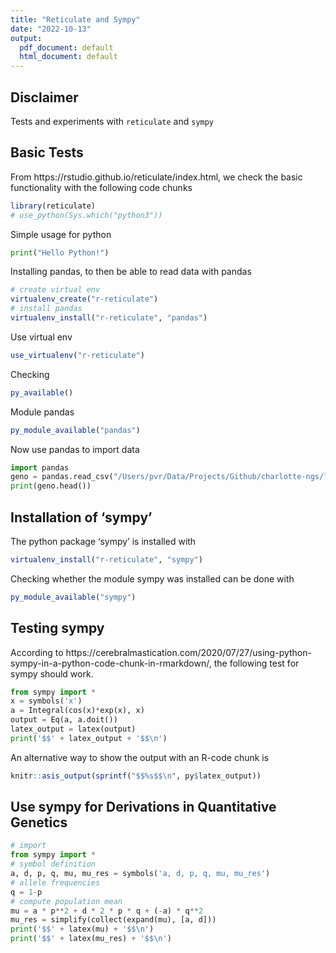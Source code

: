 ```yaml
---
title: "Reticulate and Sympy"
date: "2022-10-13"
output:
  pdf_document: default
  html_document: default
---
```


## Disclaimer
Tests and experiments with `reticulate` and `sympy`


## Basic Tests
From https://rstudio.github.io/reticulate/index.html, we check the basic functionality with the following code chunks


```r
library(reticulate)
# use_python(Sys.which("python3"))
```

Simple usage for python

```python
print("Hello Python!")
```

Installing pandas, to then be able to read data with pandas

```r
# create virtual env
virtualenv_create("r-reticulate")
# install pandas
virtualenv_install("r-reticulate", "pandas")
```

Use virtual env

```r
use_virtualenv("r-reticulate")
```


Checking

```r
py_available()
```

Module pandas

```r
py_module_available("pandas")
```

Now use pandas to import data

```python
import pandas
geno = pandas.read_csv("/Users/pvr/Data/Projects/Github/charlotte-ngs/lbgfs2022_gh-root/main/lbgfs2022/docs/data/p1_mrk_one_locus.csv")
print(geno.head())
```


## Installation of 'sympy'
The python package 'sympy' is installed with

```r
virtualenv_install("r-reticulate", "sympy")
```

Checking whether the module sympy was installed can be done with

```r
py_module_available("sympy")
```



## Testing sympy
According to https://cerebralmastication.com/2020/07/27/using-python-sympy-in-a-python-code-chunk-in-rmarkdown/, the following test for sympy should work.

```python
from sympy import *
x = symbols('x')
a = Integral(cos(x)*exp(x), x)
output = Eq(a, a.doit())
latex_output = latex(output)
print('$$' + latex_output + '$$\n')
```

An alternative way to show the output with an R-code chunk is

```r
knitr::asis_output(sprintf("$$%s$$\n", py$latex_output))
```


## Use sympy for Derivations in Quantitative Genetics

```python
# import
from sympy import *
# symbol definition
a, d, p, q, mu, mu_res = symbols('a, d, p, q, mu, mu_res')
# allele frequencies
q = 1-p
# compute population mean
mu = a * p**2 + d * 2 * p * q + (-a) * q**2
mu_res = simplify(collect(expand(mu), [a, d]))
print('$$' + latex(mu) + '$$\n')
print('$$' + latex(mu_res) + '$$\n')

```


